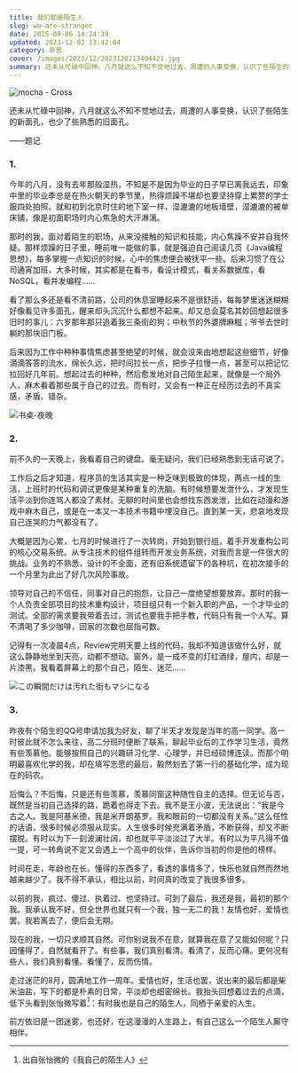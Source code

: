 ```yaml
---
title: 我们都是陌生人
slug: we-are-stranger
date: 2015-09-06 14:24:39
updated: 2023-12-02 13:42:04
category: 杂思
cover: /images/2023/12/2023120213404421.jpg
summary: 还未从忙碌中回神，八月就这么不知不觉地过去，周遭的人事变换，认识了些陌生的新面孔，也少了些熟悉的旧面孔。
---
```


![mocha - Cross](/images/2023/12/2023120213055451.jpg)

还未从忙碌中回神，八月就这么不知不觉地过去，周遭的人事变换，认识了些陌生的新面孔，也少了些熟悉的旧面孔。

——题记

### 1.

今年的八月，没有去年那般湿热，不知是不是因为毕业的日子早已离我远去，印象中里的毕业季总是在热火朝天的季节里，热得烦躁不堪却也要坚持穿上累赘的学士服四处拍照。就和初到北京时住的地下室一样，湿漉漉的地板墙壁，湿漉漉的被单床铺，像是初面职场时内心焦急的大汗淋漓。

那时的我，面对着陌生的职场，从来没接触的知识和技能，内心焦躁不安并自我怀疑。那样烦躁的日子里，睡前唯一能做的事，就是强迫自己阅读几页《Java编程思想》，每多掌握一点知识的时候，心中的焦虑便会被抚平一些。后来习惯了在公司通宵加班，大多时候，其实都是在看书，看设计模式，看关系数据库，看NoSQL，看并发编程……

看了那么多还是看不清前路，公司的休息室睡起来不是很舒适，每每梦里迷迷糊糊好像看见许多面孔，醒来却头沉沉什么都想不起来。却又总会莫名其妙回想起很多旧时的事儿：六岁那年那只追着我三条街的狗；中秋节的外婆牌麻糍；爷爷去世时躺的那块旧门板。

后来因为工作中种种事情焦虑甚至绝望的时候，就会没来由地想起这些细节，好像滴滴答答的流水，绵长久远，把时间拉长一点，把步子拉慢一点，甚至可以把记忆拉回好几年前。想起过去的种种，然后愈发地对自己陌生起来，就像是一个局外人，麻木看着那些属于自己的过去。而有时，又会有一种正在经历过去的不真实感，矛盾、错杂。

![书桌-夜晚](/images/2023/12/2023120213252111.jpg)

### 2.

前不久的一天晚上，我看着自己的键盘。毫无疑问，我们已经熟悉到无话可说了。

工作后之后才知道，程序员的生活其实是一种乏味到极致的体现，两点一线的生活，上班时的代码和调试更像是某种重复的洗脑。有时候想要发泄什么，才发现生活平淡到你连骂人都没了素材。无聊的时间里也会想找东西发泄，比如在动漫和游戏中麻木自己，或是在一本又一本技术书籍中埋没自己。直到某一天，悲哀地发现自己连哭的力气都没有了。

大概是因为心累，七月的时候进行了一次转岗，开始到银行组，着手开发重构公司的核心交易系统。从专注技术的组件组转而开发业务系统，对我而言是一件很大的挑战。业务的不熟悉，设计的不全面，还有旧系统遗留下的各种坑，在初次接手的一个月里为此出了好几次风险事故。

领导对自己的不信任，同事对自己的抱怨，让自己一度绝望想要放弃。那时的我一个人负责全部项目的技术重构设计，项目组只有一个新入职的产品，一个才毕业的测试。全部的需求要我带着去过，测试也要我手把手教，代码只有我一个人写。算不清喝了多少咖啡，回家的次数也屈指可数。

记得有一次凌晨4点，Review完明天要上线的代码，我却不知道该做什么好，就这么静静地坐到天亮，动都不想动。窗外，是一成不变的灯红酒绿，屋内，却是一片漆黑。我看着屏幕上的那个自己，陌生、迷茫……

![この瞬間だけは汚れた街もマシになる](/images/2023/12/2023120213392110.jpg)

### 3.

昨夜有个陌生的QQ号申请加我为好友，聊了半天才发现是当年的高一同学。高一时彼此就不怎么来往，高二分班时便断了联系，聊起毕业后的工作学习生活，竟然有些羡慕他。能够按照自己的兴趣研习化学、心理学，并已经硕博连读。而那个明明最喜欢化学的我，却在填写志愿的最后，毅然划去了第一行的基础化学，成为现在的码农。

后悔么？不后悔，只是还有些羡慕，羡慕同窗这种随性自主的选择。但无论与否，既然是当初自己选择的路，跪着也得走下去。我不是王小波，无法说出：“我是今古之人。我是阿基米德，我是米开朗基罗。我和眼前的一切都没有关系。”这么任性的话语，很多时候必须服从现实。人生很多时候充满着矛盾，不断获得，却又不断摆脱。有时以为下一刻波澜壮阔，却也就平平淡淡过了大半。有时以为平凡得不值一提，可一转角说不定又会遇上一个高中的伙伴，告诉你当初的你是他的榜样。

时间在走，年龄也在长。懂得的东西多了，看透的事情多了，快乐也就自然而然地越来越少了。我不得不承认，相比以前，时间真的改变了我很多很多。

以前的我，疯过、傻过、执着过、也坚持过。可到了最后，我还是我，最初的那个我。我承认我不好，但全世界也就只有一个我，独一无二的我！友情也好，爱情也罢。我若离去了，便后会无期。

现在的我，一切只求顺其自然。可你别说我不在意，就算我在意了又能如何呢？只因懂得了，自然就看开了。有些事，我们真别看清。看清了，反而心痛。更何况有些人，我们真别看懂。看懂了，反而伤情。

走过迷茫的8月，圆满地工作一周年。爱情也好，生活也罢，说出来的最后都是柴米油盐，写下的都是朴素的日常，平淡却也细密绵长。我抬头回想着过去的点滴，低下头看到张怡微写着[^1]：有时我也是自己的陌生人，同栖于亲爱的人生。

前方依旧是一团迷雾，也还好，在这漫漫的人生路上，有自己这么一个陌生人厮守相伴。

[^1]: 出自张怡微的《我自己的陌生人》
